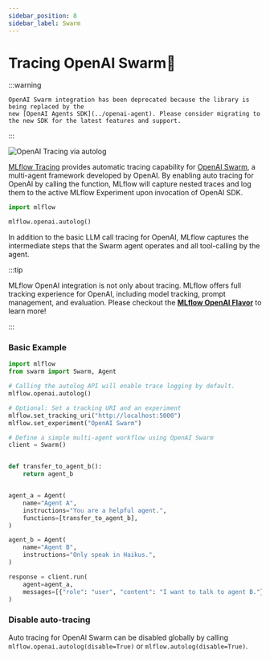 ```yaml
---
sidebar_position: 8
sidebar_label: Swarm
---
```



# Tracing OpenAI Swarm🐝

:::warning

    OpenAI Swarm integration has been deprecated because the library is being replaced by the
    new [OpenAI Agents SDK](../openai-agent). Please consider migrating to the new SDK for the latest features and support.

:::

![OpenAI Tracing via autolog](/images/llms/tracing/openai-swarm-tracing.png)

[MLflow Tracing](/genai/tracing) provides automatic tracing capability for [OpenAI Swarm](https://github.com/openai/swarm), a multi-agent framework developed by OpenAI. By enabling auto tracing
for OpenAI by calling the <APILink fn="mlflow.openai.autolog" /> function, MLflow will capture nested traces and log them to the active MLflow Experiment upon invocation of OpenAI SDK.

```python
import mlflow

mlflow.openai.autolog()
```

In addition to the basic LLM call tracing for OpenAI, MLflow captures the intermediate steps that the Swarm agent operates and all tool-calling by the agent.

:::tip

MLflow OpenAI integration is not only about tracing. MLflow offers full tracking experience for OpenAI, including model tracking, prompt management, and evaluation. Please checkout the **[MLflow OpenAI Flavor](/genai/flavors/openai)** to learn more!

:::

### Basic Example

```python
import mlflow
from swarm import Swarm, Agent

# Calling the autolog API will enable trace logging by default.
mlflow.openai.autolog()

# Optional: Set a tracking URI and an experiment
mlflow.set_tracking_uri("http://localhost:5000")
mlflow.set_experiment("OpenAI Swarm")

# Define a simple multi-agent workflow using OpenAI Swarm
client = Swarm()


def transfer_to_agent_b():
    return agent_b


agent_a = Agent(
    name="Agent A",
    instructions="You are a helpful agent.",
    functions=[transfer_to_agent_b],
)

agent_b = Agent(
    name="Agent B",
    instructions="Only speak in Haikus.",
)

response = client.run(
    agent=agent_a,
    messages=[{"role": "user", "content": "I want to talk to agent B."}],
)
```

### Disable auto-tracing

Auto tracing for OpenAI Swarm can be disabled globally by calling `mlflow.openai.autolog(disable=True)` or `mlflow.autolog(disable=True)`.
